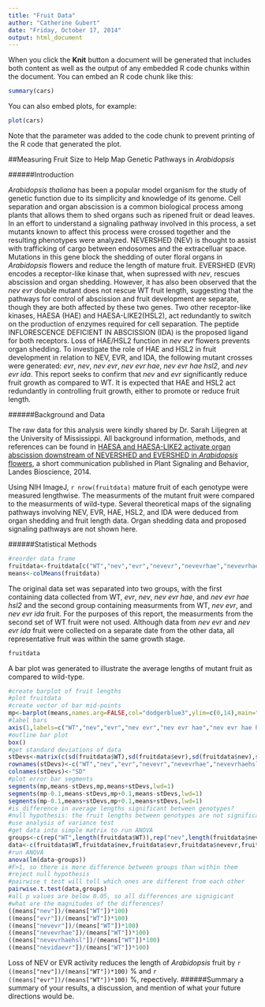 ```yaml
---
title: "Fruit Data"
author: "Catherine Gubert"
date: "Friday, October 17, 2014"
output: html_document
---
```


When you click the **Knit** button a document will be generated that includes both content as well as the output of any embedded R code chunks within the document. You can embed an R code chunk like this:

```r
summary(cars)
```

You can also embed plots, for example:

```r
plot(cars)
```

Note that the parameter was added to the code chunk to prevent printing of the R code that generated the plot.

##Measuring Fruit Size to Help Map Genetic Pathways in *Arabidopsis*

######Introduction

*Arabidopsis thaliana* has been a popular model organism for the study of genetic function due to its simplicity and knowledge of its genome. Cell separation and organ abscission is a common biological process among plants that allows them to shed organs such as ripened fruit or dead leaves. In an effort to understand a signaling pathway involved in this process, a set mutants known to affect this process were crossed together and the resulting phenotypes were analyzed. NEVERSHED (NEV) is thought to assist with trafficking of cargo between endosomes and the extracelluar space. Mutations in this gene block the shedding of outer floral organs in *Arabidopsis* flowers and reduce the length of mature fruit. EVERSHED (EVR) encodes a receptor-like kinase that, when supressed with *nev*, rescues abscission and organ shedding. However, it has also been observed that the *nev evr* double mutant does not rescue WT fruit length, suggesting that the pathways for control of abscission and fruit development are separate, though they are both affected by these two genes. Two other receptor-like kinases, HAESA (HAE) and HAESA-LIKE2(HSL2), act redundantly to switch on the production of enzymes required for cell separation. The peptide INFLORESCENCE DEFICIENT IN ABSCISSION (IDA) is the proposed ligand for both receptors. Loss of HAE/HSL2 function in *nev evr* flowers prevents organ shedding. To investigate the role of HAE and HSL2 in fruit development in relation to NEV, EVR, and IDA, the following mutant crosses were generated: *evr*, *nev*, *nev evr*, *nev evr hae*, *nev evr hae hsl2*, and *nev evr ida*. This report seeks to confirm that *nev* and *evr* significantly reduce fruit growth as compared to WT. It is expected that HAE and HSL2 act redundantly in controlling fruit growth, either to promote or reduce fruit length. 


######Background and Data

The raw data for this analysis were kindly shared by Dr. Sarah Liljegren at the University of Mississippi. All background information, methods, and references can be found in [HAESA and HAESA-LIKE2 activate organ abscission downstream of NEVERSHED and EVERSHED in *Arabidopsis* flowers](https://www.landesbioscience.com/journals/psb/article/29115/), a short communication published in Plant Signaling and Behavior, Landes Bioscience, 2014.

Using NIH ImageJ, `r nrow(fruitdata)` mature fruit of each genotype were measured lengthwise. The measurments of the mutant fruit were compared to the measurments of wild-type. Several theoretical maps of the signaling pathways involving NEV, EVR, HAE, HSL2, and IDA were deduced from organ shedding and fruit length data. Organ shedding data and proposed signaling pathways are not shown here. 


######Statistical Methods

```r
#reorder data frame
fruitdata<-fruitdata[c("WT","nev","evr","nevevr","nevevrhae","nevevrhaehsl","nevidaevr")]
means<-colMeans(fruitdata)
```

The original data set was separated into two groups, with the first containing data collected from WT, *evr*, *nev*, *nev evr hae*, and *nev evr hae hsl2* and the second group containing measurments from WT, *nev evr*, and *nev evr ida* fruit. For the purposes of this report, the measurments from the second set of WT fruit were not used. Although data from *nev evr* and *nev evr ida* fruit were collected on a separate date from the other data, all representative fruit was within the same growth stage. 

```r
fruitdata
```

A bar plot was generated to illustrate the average lengths of mutant fruit as compared to wild-type. 

```r
#create barplot of fruit lengths
#plot fruitdata
#create vector of bar mid-points
mp<-barplot(means,names.arg=FALSE,col="dodgerblue3",ylim=c(0,14),main="Fruit Length",xlab="Genotype",ylab="length(mm)")
#label bars
axis(1,labels=c("WT","nev","evr","nev evr","nev evr hae","nev evr hae hsl2","nev evr ida"),at=mp)
#outline bar plot
box()
#get standard deviations of data
stDevs<-matrix(c(sd(fruitdata$WT),sd(fruitdata$evr),sd(fruitdata$nev),sd(fruitdata$nevevrhae),sd(fruitdata$nevevrhaehsl),sd(fruitdata$nevevr),sd(fruitdata$nevidaevr)))
rownames(stDevs)<-c("WT","nev","evr","nevevr","nevevrhae","nevevrhaehsl","nevidaevr")
colnames(stDevs)<-"SD"
#plot error bar segments
segments(mp,means-stDevs,mp,means+stDevs,lwd=1)
segments(mp-0.1,means-stDevs,mp+0.1,means-stDevs,lwd=1)
segments(mp-0.1,means+stDevs,mp+0.1,means+stDevs,lwd=1)
#is difference in average lengths significant between genotypes?
#null hypothesis: the fruit lengths between genotypes are not significantly different
#use analysis of variance test
#get data into simple matrix to run ANOVA
groups<-c(rep("WT",length(fruitdata$WT)),rep("nev",length(fruitdata$nev)),rep("evr",length(fruitdata$evr)),rep("nevevr",length(fruitdata$nevevr)),rep("nevevrhae",length(fruitdata$nevevrhae)),rep("nevevrhaehsl",length(fruitdata$nevevrhaehsl)),rep("nevidaevr",length(fruitdata$nevidaevr)))
data<-c(fruitdata$WT,fruitdata$nev,fruitdata$evr,fruitdata$nevevr,fruitdata$nevevrhae,fruitdata$nevevrhaehsl,fruitdata$nevidaevr)
#run ANOVA
anova(lm(data~groups))
#F>1, so there is more difference between groups than within them
#reject null hypothesis
#pairwise t test will tell which ones are different from each other
pairwise.t.test(data,groups)
#all p values are below 0.05, so all differences are signigicant
#what are the magnitudes of the differences?
((means["nev"])/(means["WT"])*100)
((means["evr"])/(means["WT"])*100)
((means["nevevr"])/(means["WT"])*100)
((means["nevevrhae"])/(means["WT"])*100)
((means["nevevrhaehsl"])/(means["WT"])*100)
((means["nevidaevr"])/(means["WT"])*100)
```
Loss of NEV or EVR activity reduces the length of *Arabidopsis* fruit by 
```r ((means["nev"])/(means["WT"])*100)```
% and 
``` r ((means["evr"])/(means["WT"])*100)```
%, repectively. 
######Summary
a summary of your results, a discussion, and mention of what your future directions would be.

